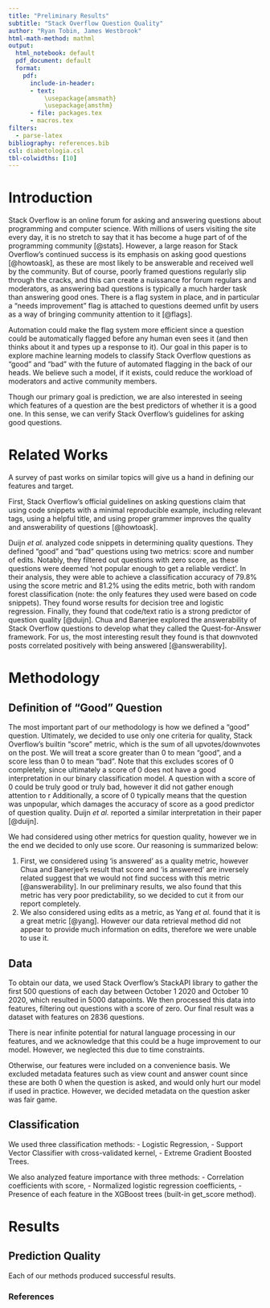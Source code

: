 ```yaml
---
title: "Preliminary Results"
subtitle: "Stack Overflow Question Quality"
author: "Ryan Tobin, James Westbrook"
html-math-method: mathml
output:
  html_notebook: default
  pdf_document: default
  format: 
    pdf:
      include-in-header:
      - text:
          \usepackage{amsmath}
          \usepackage{amsthm}
      - file: packages.tex
      - macros.tex
filters:
  - parse-latex
bibliography: references.bib
csl: diabetologia.csl
tbl-colwidths: [10]
---
```

# Introduction
Stack Overflow is an online forum for asking and answering questions about programming and computer science. With millions of users visiting the site every day, it is no stretch to say that it has become a huge part of of the programming community [@stats]. However, a large reason for Stack Overflow's continued success is its emphasis on asking good questions [@howtoask], as these are most likely to be answerable and received well by the community. But of course, poorly framed questions regularly slip through the cracks, and this can create a nuissance for forum regulars and moderators, as answering bad questions is typically a much harder task than answering good ones. There is a flag system in place, and in particular a "needs improvement" flag is attached to questions deemed unfit by users as a way of bringing community attention to it [@flags].

Automation could make the flag system more efficient since a question could be automatically flagged before any human even sees it (and then thinks about it and types up a response to it). Our goal in this paper is to explore machine learning models to classify Stack Overflow questions as "good" and "bad" with the future of automated flagging in the back of our heads. We believe such a model, if it exists, could reduce the workload of moderators and active community members.

Though our primary goal is prediction, we are also interested in seeing which features of a question are the best predictors of whether it is a good one. In this sense, we can verify Stack Overflow's guidelines for asking good questions.

# Related Works
A survey of past works on similar topics will give us a hand in defining our features and target.

First, Stack Overflow's official guidelines on asking questions claim that using code snippets with a minimal reproducible example, including relevant tags, using a helpful title, and using proper grammer improves the quality and answerability of questions [@howtoask].

Duijn *et al.* analyzed code snippets in determining quality questions. They defined "good" and "bad" questions using two metrics: score and number of edits. Notably, they filtered out questions with zero score, as these questions were deemed 'not popular enough to get a reliable verdict'. In their analysis, they were able to achieve a classification accuracy of 79.8% using the score metric and 81.2% using the edits metric, both with random forest classification (note: the only features they used were based on code snippets). They found worse results for decision tree and logistic regression. Finally, they found that code/text ratio is a strong predictor of question quality [@duijn].
<!-- Correa and Sureka analyzed "closed" questions, which are questions deemed unhelpful to the forum and thus were closed off from further contribution. Through the use of several classification methods, they achieved relative success in predicting closed/not closed questions. Some of the most important features they observed are code snippet length and title length - short code snippets and titles were strong indicators of a closed question. These features will be used in our analysis [@closed]. --> 
<!--I don't think we need to include this paragraph because closed questions are not what we are interested in, and these features are absolutely not specific to this study.-->
Chua and Banerjee explored the answerability of Stack Overflow questions to develop what they called the Quest-for-Answer framework. For us, the most interesting result they found is that downvoted posts correlated positively with being answered [@answerability].

# Methodology
<!-- 
Probably won't have space for discussion on concrete research question, but still good to have in the back of our minds
- RQ1: How well can we predict whether a Stack Overflow question is good or bad?
- RQ2: What are the most important features in a good Stack Overflow question? -->
## Definition of "Good" Question
The most important part of our methodology is how we defined a "good" question. Ultimately, we decided to use only one criteria for quality, Stack Overflow's builtin "score" metric, which is the sum of all upvotes/downvotes on the post. We will treat a score greater than 0 to mean "good", and a score less than 0 to mean "bad". Note that this excludes scores of 0 completely, since ultimately a score of 0 does not have a good interpretation in our binary classification model. A question with a score of 0 could be truly good or truly bad, however it did not gather enough attention to r
Additionally, a score of 0 typically means that the question was unpopular, which damages the accuracy of score as a good predictor of question quality. Duijn *et al.* reported a similar interpretation in their paper [@duijn].

We had considered using other metrics for question quality, however we in the end we decided to only use score. Our reasoning is summarized below:

1. First, we considered using 'is answered' as a quality metric, however Chua and Banerjee's result that score and 'is answered' are inversely related suggest that we would not find success with this metric [@answerability]. In our preliminary results, we also found that this metric has very poor predictability, so we decided to cut it from our report completely.
2. We also considered using edits as a metric, as Yang *et al.* found that it is a great metric [@yang]. However our data retrieval method did not appear to provide much information on edits, therefore we were unable to use it.

## Data
To obtain our data, we used Stack Overflow's StackAPI library to gather the first 500 questions of each day between October 1 2020 and October 10 2020, which resulted in 5000 datapoints. We then processed this data into features, filtering out questions with a score of zero. Our final result was a dataset with features on 2836 questions.

There is near infinite potential for natural language processing in our features, and we acknowledge that this could be a huge improvement to our model. However, we neglected this due to time constraints.

Otherwise, our features were included on a convenience basis. We excluded metadata features such as view count and answer count since these are both 0 when the question is asked, and would only hurt our model if used in practice. However, we decided metadata on the question asker was fair game.

## Classification
We used three classification methods: 
- Logistic Regression, 
- Support Vector Classifier with cross-validated kernel,
- Extreme Gradient Boosted Trees. 

We also analyzed feature importance with three methods:
- Correlation coefficients with score,
- Normalized logistic regression coefficients,
- Presence of each feature in the XGBoost trees (built-in get_score method).

# Results
## Prediction Quality
Each of our methods produced successful results. 

### References
::: {#refs}
:::